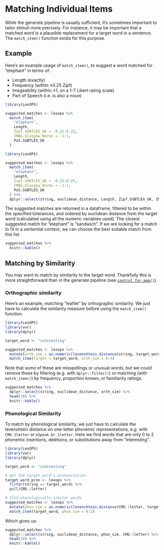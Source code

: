 # Matching Individual Items

While the generate pipeline is usually sufficient, it's sometimes important to tailor stimuli more precisely. For instance, it may be important that a matched word is a plausible replacement for a target word in a sentence. The `match_item()` function exists for this purpose.

## Example

Here's an example usage of `match_item()`, to suggest a word matched for "elephant" in terms of:

* Length (exactly)
* Frequency (within ±0.25 Zipf)
* Imageability (within ±1, on a 1-7 Likert rating scale)
* Part of Speech (i.e. is also a noun)

```r
library(LexOPS)

suggested_matches <- lexops %>%
  match_item(
    "elephant",
    Length,
    Zipf.SUBTLEX_UK = -0.25:0.25,
    IMAG.Glasgow_Norms = -1:1,
    PoS.SUBTLEX_UK
  )
```

```r
library(LexOPS)

suggested_matches <- lexops %>%
  match_item(
    "elephant",
    Length,
    Zipf.SUBTLEX_UK = -0.25:0.25,
    IMAG.Glasgow_Norms = -1:1,
    PoS.SUBTLEX_UK
  ) %>%
  dplyr::select(string, euclidean_distance, Length, Zipf.SUBTLEX_UK, IMAG.Glasgow_Norms, PoS.SUBTLEX_UK)
```

The suggested matches are returned in a dataframe, filtered to be within the specified tolerances, and ordered by euclidean distance from the target word (calculated using all the numeric variables used). The closest suggested match for "elephant" is "sandwich". If we are looking for a match to fit in a sentential context, we can choose the best suitable match from this list.

```r
suggested_matches %>%
  knitr::kable()
```

## Matching by Similarity

You may want to match by similarity to the target word. Thankfully this is more straightforward than in the generate pipeline (see [`control_for_map()`](advanced-stimulus-generation.html#map-functions-as-controls)).

### Orthographic similarity

Here's an example, matching "leaflet" by orthographic similarity. We just have to calculate the similarity measure before using the `match_item()` function.

```r
library(LexOPS)
library(vwr)
library(dplyr)

target_word <- "interesting"

suggested_matches <- lexops %>%
  mutate(orth_sim = as.numeric(levenshtein.distance(string, target_word))) %>%
  match_item(target = target_word, orth_sim = 0:3)
```

Note that some of these are misspellings or unusual words, but we could remove these by filtering (e.g. with `dplyr::filter()`) or matching (with `match_item()`) by frequency, proportion known, or familiarity ratings.

```r
suggested_matches %>%
  dplyr::select(string, euclidean_distance, orth_sim) %>%
  head(10) %>%
  knitr::kable()
```

### Phonological Similarity

To match by phonological similarity, we just have to calculate the levenshtein distance on one-letter phonemic representations, e.g. with `CMU.1letter` or `eSpeak.br_1letter`. Here we find words that are only 0 to 2 phonemic insertions, deletions, or substitutions away from "interesting".

```r
library(LexOPS)
library(vwr)
library(dplyr)

target_word <- "interesting"

# get the target word's pronunciation
target_word_pron <- lexops %>%
  filter(string == target_word) %>%
  pull(CMU.1letter)

# find phonologically similar words
suggested_matches <- lexops %>%
  mutate(phon_sim = as.numeric(levenshtein.distance(CMU.1letter, target_word_pron))) %>%
  match_item(target_word, phon_sim = 0:2)
```

Which gives us:

```r
suggested_matches %>%
  dplyr::select(string, euclidean_distance, phon_sim, CMU.1letter) %>%
  head(10) %>%
  knitr::kable()
```

